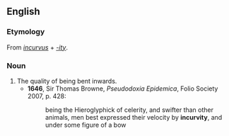 ==English==
===Etymology===
From {{L.}} ''[[incurvus]]'' + ''[[-ity]]''.

===Noun===
{{en-noun|-}}

# The quality of being bent inwards.
#*'''1646''', Sir Thomas Browne, ''Pseudodoxia Epidemica'', Folio Society 2007, p. 428:
#*:being the Hieroglyphick of celerity, and swifter than other animals, men best expressed their velocity by '''incurvity''', and under some figure of a bow